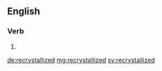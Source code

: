 ==English==

===Verb===
{{head|en|verb form}}

# {{en-past of|recrystallize}}

[[de:recrystallized]]
[[mg:recrystallized]]
[[sv:recrystallized]]